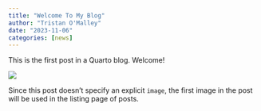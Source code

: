 ```yaml
---
title: "Welcome To My Blog"
author: "Tristan O'Malley"
date: "2023-11-06"
categories: [news]
---
```


This is the first post in a Quarto blog. Welcome!

![](thumbnail.jpg)

Since this post doesn't specify an explicit `image`, the first image in the post will be used in the listing page of posts.
